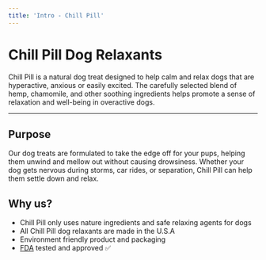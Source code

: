 ```yaml
---
title: 'Intro - Chill Pill'
---
```


# Chill Pill Dog Relaxants
Chill Pill is a natural dog treat designed to help calm and relax dogs that are hyperactive, 
anxious or easily excited. The carefully selected blend of hemp, chamomile, and other soothing 
ingredients helps promote a sense of relaxation and well-being in overactive dogs. 

---

## Purpose
Our dog treats are formulated to take the edge off for your pups, helping them unwind
and mellow out without causing drowsiness. Whether your dog gets nervous during
storms, car rides, or separation, Chill Pill can help them settle down and relax.

## Why us?
* Chill Pill only uses nature ingredients and safe relaxing agents for dogs
* All Chill Pill dog relaxants are made in the U.S.A
* Environment friendly product and packaging
* [FDA](https://www.fda.gov/animal-veterinary/animal-food-feeds/pet-food) tested and approved ✅
